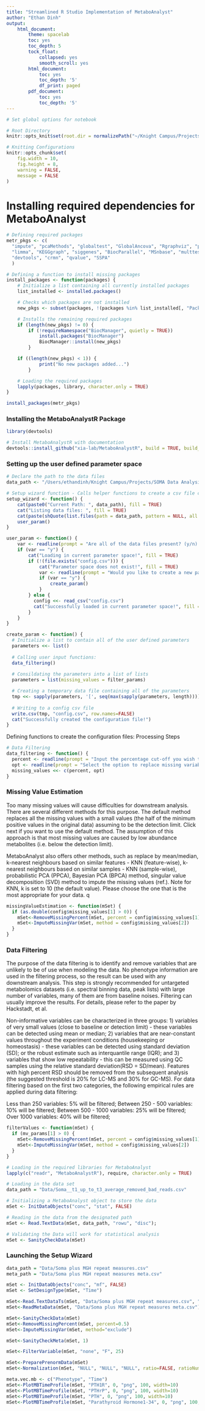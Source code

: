 ```yaml
---
title: "Streamlined R Studio Implementation of MetaboAnalyst"
author: "Ethan Dinh"
output: 
    html_document:
        theme: spacelab
        toc: yes
        toc_depth: 5
        tock_float:
            collapsed: yes
            smooth_scroll: yes
        html_document:
            toc: yes
            toc_depth: '5'
            df_print: paged
        pdf_document:
            toc: yes
            toc_depth: '5'
---
```


```r
# Set global options for notebook

# Root Directory
knitr::opts_knit$set(root.dir = normalizePath("~/Knight Campus/Projects/SOMA Data Analysis/SOMA Proteomic Panel Analysis/"))

# Knitting Configurations
knitr::opts_chunk$set(
    fig.width = 10,
    fig.height = 8,
    warning = FALSE,
    message = FALSE
)
```

# Installing required dependencies for MetaboAnalyst

```r
# Defining required packages
metr_pkgs <- c(
  "impute", "pcaMethods", "globaltest", "GlobalAncova", "Rgraphviz", "preprocessCore", "genefilter", "sva", 
  "limma", "KEGGgraph", "siggenes", "BiocParallel", "MSnbase", "multtest", "RBGL", "edgeR", "fgsea", 
  "devtools", "crmn", "qvalue", "SSPA"
  )

# Defining a function to install missing packages
install_packages <- function(packages) {
    # Initialize a list containing all currently installed packages
    list_installed <- installed.packages()

    # Checks which packages are not installed
    new_pkgs <- subset(packages, !(packages %in% list_installed[, "Package"]))

    # Installs the remaining required packages
    if (length(new_pkgs) != 0) {
        if (!requireNamespace("BiocManager", quietly = TRUE))
            install.packages("BiocManager") 
            BiocManager::install(new_pkgs)
        }

    if ((length(new_pkgs) < 1)) {
            print("No new packages added...")
        }

    # Loading the required packages
    lapply(packages, library, character.only = TRUE)
} 

install_packages(metr_pkgs)
```

### Installing the MetaboAnalystR Package

```r
library(devtools)

# Install MetaboAnalystR with documentation
devtools::install_github("xia-lab/MetaboAnalystR", build = TRUE, build_vignettes = TRUE, build_manual =T)
```

### Setting up the user defined parameter space

```r
# Declare the path to the data files
data_path <- "/Users/ethandinh/Knight Campus/Projects/SOMA Data Analysis/SOMA Proteomic Panel Analysis/Data"

# Setup wizard function - Calls helper functions to create a csv file containing user defined parameter space
setup_wizard <- function() {
    cat(paste0("Current Path: ", data_path), fill = TRUE)
    cat("Listing data files: ", fill = TRUE)
    cat(paste(shQuote(list.files(path = data_path, pattern = NULL, all.files = FALSE, full.names = FALSE), type="cmd"), collapse=", "), fill = TRUE)
    user_param()
}

user_param <- function() {
    var <- readline(prompt = "Are all of the data files present? (y/n): ")
    if (var == "y") {
        cat("Loading in current parameter space!", fill = TRUE)
        if (!(file.exists("config.csv"))) {
            cat("Parameter space does not exist!", fill = TRUE)
            var <- readline(prompt = "Would you like to create a new param file? (y/n): ")
            if (var == "y") {
                create_param()
            }
        } else {
          config <<- read_csv("config.csv")
          cat("Successfully loaded in current parameter space!", fill = TRUE)
        }
    }
}

create_param <- function() {
  # Initialize a list to contain all of the user defined parameters
  parameters <<- list()
  
  # Calling user input functions:
  data_filtering()
  
  # Consildating the parameters into a list of lists
  parameters = list(missing_values = filter_params)

  # Creating a temporary data file containing all of the parameters
  tmp <<- sapply(parameters, '[', seq(max(sapply(parameters, length))))
  
  # Writing to a config csv file
  write.csv(tmp, "config.csv", row.names=FALSE)
  cat("Successfully created the configuration file!")
}
```

Defining functions to create the configuration files: Processing Steps

```r
# Data Filtering
data_filtering <- function() {
  percent <- readline(prompt = "Input the percentage cut-off you wish to use (0-1): ")
  opt <- readline(prompt = "Select the option to replace missing variables - (min, mean, median, KNN, PPCA, BPCA, svdImpute): ")
  missing_values <<- c(percent, opt)
}
```

### Missing Value Estimation

Too many missing values will cause difficulties for downstream analysis. There are several different methods for this purpose. The default method replaces all the missing values with a small values (the half of the minimum positive values in the original data) assuming to be the detection limit. Click next if you want to use the default method. The assumption of this approach is that most missing values are caused by low abundance metabolites (i.e. below the detection limit).

MetaboAnalyst also offers other methods, such as replace by mean/median, k-nearest neighbours based on similar features - KNN (feature-wise), k-nearest neighbours based on similar samples - KNN (sample-wise), probabilistic PCA (PPCA), Bayesian PCA (BPCA) method, singular value decomposition (SVD) method to impute the missing values (ref.). Note for KNN, k is set to 10 (the default value). Please choose the one that is the most appropriate for your data. q

```r
missingValueEstimation <- function(mSet) {
  if (as.double(config$missing_values[1] > 0)) {
    mSet<-RemoveMissingPercent(mSet, percent = config$missing_values[1])
    mSet<-ImputeMissingVar(mSet, method = config$missing_values[2])
  }
}
```

### Data Filtering

The purpose of the data filtering is to identify and remove variables that are unlikely to be of use when modeling the data. No phenotype information are used in the filtering process, so the result can be used with any downstream analysis. This step is strongly recommended for untargeted metabolomics datasets (i.e. spectral binning data, peak lists) with large number of variables, many of them are from baseline noises. Filtering can usually improve the results. For details, please refer to the paper by Hackstadt, et al.

Non-informative variables can be characterized in three groups: 1) variables of very small values (close to baseline or detection limit) - these variables can be detected using mean or median; 2) variables that are near-constant values throughout the experiment conditions (housekeeping or homeostasis) - these variables can be detected using standard deviation (SD); or the robust estimate such as interquantile range (IQR); and 3) variables that show low repeatability - this can be measured using QC samples using the relative standard deviation(RSD = SD/mean). Features with high percent RSD should be removed from the subsequent analysis (the suggested threshold is 20% for LC-MS and 30% for GC-MS). For data filtering based on the first two categories, the following empirical rules are applied during data filtering:

Less than 250 variables: 5% will be filtered; Between 250 - 500 variables: 10% will be filtered; Between 500 - 1000 variables: 25% will be filtered; Over 1000 variables: 40% will be filtered;

```r
filterValues <- function(mSet) {
  if (mv_params[1] > 0) {
    mSet<-RemoveMissingPercent(mSet, percent = config$missing_values[1])
    mSet<-ImputeMissingVar(mSet, method = config$missing_values[2])
  }
}
```

```r
# Loading in the required libraries for MetaboAnalyst
lapply(c("readr", "MetaboAnalystR"), require, character.only = TRUE)

# Loading in the data set
data_path = "Data/Soma__t1_up_to_t3_average_removed_bad_reads.csv"

# Initializing a MetaboAnalyst object to store the data
mSet <- InitDataObjects("conc", "stat", FALSE)

# Reading in the data from the designated path
mSet <- Read.TextData(mSet, data_path, "rowu", "disc");

# Validating the Data will work for statistical analysis
mSet <- SanityCheckData(mSet)
```

### Launching the Setup Wizard

```r
data_path = "Data/Soma plus MGH repeat measures.csv"
meta_path = "Data/Soma plus MGH repeat measures meta.csv"

mSet <- InitDataObjects("conc", "mf", FALSE)
mSet <- SetDesignType(mSet, "Time")

mSet<-Read.TextDataTs(mSet, "Data/Soma plus MGH repeat measures.csv", "rowmf");
mSet<-ReadMetaData(mSet, "Data/Soma plus MGH repeat measures meta.csv");

mSet<-SanityCheckData(mSet)
mSet<-RemoveMissingPercent(mSet, percent=0.5)
mSet<-ImputeMissingVar(mSet, method="exclude")

mSet<-SanityCheckMeta(mSet, 1)

mSet<-FilterVariable(mSet, "none", "F", 25)

mSet<-PreparePrenormData(mSet)
mSet<-Normalization(mSet, "NULL", "NULL", "NULL", ratio=FALSE, ratioNum=20)
```

```r
meta.vec.mb <- c("Phenotype", "Time")
mSet<-PlotMBTimeProfile(mSet, "PTH1R", 0, "png", 100, width=10)
mSet<-PlotMBTimeProfile(mSet, "PTHrP", 0, "png", 100, width=10)
mSet<-PlotMBTimeProfile(mSet, "PTH", 0, "png", 100, width=10)
mSet<-PlotMBTimeProfile(mSet, "Parathyroid Hormone1-34", 0, "png", 100, width=10)
```
